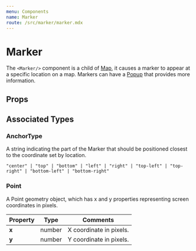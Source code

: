 ```yaml
---
menu: Components
name: Marker
route: /src/marker/marker.mdx
---
```



# Marker
The `<Marker/>` component is a child of [Map](./src/map/map.mdx), it causes a marker to appear at a specific location on a map. Markers can have a [Popup](/popup) that provides more information.

## Props

<Props of={Marker} />

## Associated Types

### AnchorType
A string indicating the part of the Marker that should be positioned closest to the coordinate set by location.

`"center" | "top" | "bottom" | "left" | "right" | "top-left" | "top-right" | "bottom-left" | "bottom-right"`

### Point
A Point geometry object, which has x and y properties representing screen coordinates in pixels.

|Property|Type|Comments|
|---|---|---|
|**x**|number|X coordinate in pixels.|
|**y**|number|Y coordinate in pixels.|

